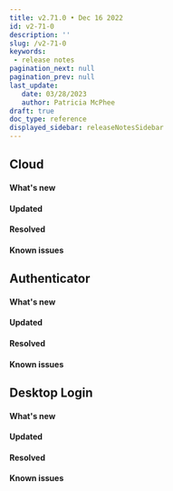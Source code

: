 ```yaml
---
title: v2.71.0 • Dec 16 2022
id: v2-71-0
description: ''
slug: /v2-71-0 
keywords: 
 - release notes
pagination_next: null
pagination_prev: null
last_update: 
   date: 03/28/2023
   author: Patricia McPhee
draft: true
doc_type: reference
displayed_sidebar: releaseNotesSidebar
---
```


## Cloud


#### What's new


#### Updated


#### Resolved


#### Known issues


## Authenticator


<SupportedOsAuthenticator />

#### What's new


#### Updated


#### Resolved


#### Known issues


## Desktop Login


<SupportedOsAuthenticatorWindowsOnly />



#### What's new


#### Updated


#### Resolved


#### Known issues